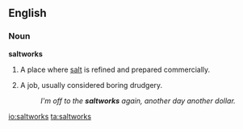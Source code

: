 ==English==

===Noun===
{{wikipedia}}
'''saltworks'''

# {{pluralonly}} A place where [[salt]] is refined and prepared commercially.
# {{figuratively}} {{pluralonly}} A job, usually considered boring drudgery.
#:''I'm off to the '''saltworks''' again, another day another dollar.''

[[io:saltworks]]
[[ta:saltworks]]